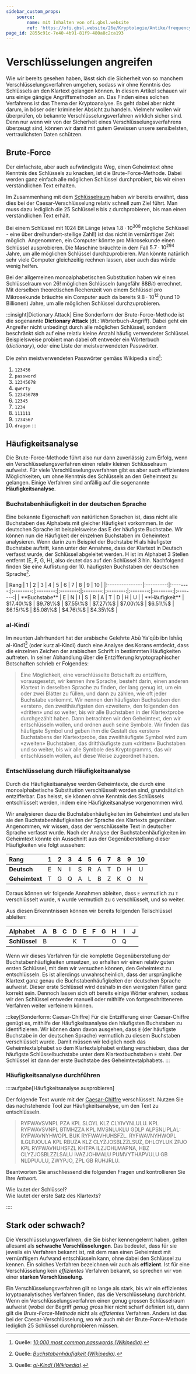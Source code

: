 ```yaml
---
sidebar_custom_props:
    source:
        name: mit Inhalten von ofi.gbsl.website
        ref: 'https://ofi.gbsl.website/26e/Kryptologie/Antike/frequency-analysis'
page_id: 2855c91c-7e40-4b91-81f9-480a8c2ca193
---
```



# Verschlüsselungen angreifen

Wie wir bereits gesehen haben, lässt sich die Sicherheit von so manchem Verschlüsselungsverfahren umgehen, sodass wir ohne Kenntnis des Schlüssels an den Klartext gelangen können. In diesem Artikel schauen wir uns einige gängige Angriffsmethoden an. Das Finden eines solchen Verfahrens ist das Thema der Kryptoanalyse. Es geht dabei aber nicht darum, in böser oder krimineller Absicht zu handeln. Vielmehr wollen wir überprüfen, ob bekannte Verschlüsselungsverfahren wirklich sicher sind. Denn nur wenn wir von der Sicherheit eines Verschlüsselungsverfahrens überzeugt sind, können wir damit mit gutem Gewissen unsere sensibelsten, vertraulichsten Daten schützen.

## Brute-Force

Der einfachste, aber auch aufwändigste Weg, einen Geheimtext ohne Kenntnis des Schlüssels zu knacken, ist die Brute-Force-Methode. Dabei werden ganz einfach alle möglichen Schlüssel durchprobiert, bis wir einen verständlichen Text erhalten.

Im Zusammenhang mit dem [Schlüsselraum](Schluesselraum) haben wir bereits erwähnt, dass dies bei der Caesar-Verschlüsselung relativ schnell zum Ziel führt. Man muss dazu lediglich die 25 Schlüssel `B` bis `Z` durchprobieren, bis man einen verständlichen Text erhält.

Bei einem Schlüssel mit $1024$ Bit Länge (etwa $1.8 \cdot 10^{308}$ mögliche Schlüssel - eine über dreihundert-stellige Zahl!) ist das nicht in vernünftiger Zeit möglich. Angenommen, ein Computer könnte pro Mikrosekunde einen Schlüssel ausprobieren. Die Maschine bräuchte in dem Fall $5.7 \cdot 10^{294}$ Jahre, um alle möglichen Schlüssel durchzuprobieren. Man könnte natürlich sehr viele Computer gleichzeitig rechnen lassen, aber auch das würde wenig helfen.

Bei der allgemeinen monoalphabetischen Substitution haben wir einen Schlüsselraum von $26!$ möglichen Schlüsseln (ungefähr $88 Bit$) errechnet. Mit derselben theoretischen Rechenzeit von einem Schlüssel pro Mikrosekunde bräuchte ein Computer auch da bereits $9.8 \cdot 10^{12}$ (rund 10 Billionen) Jahre, um alle möglichen Schlüssel durchzuprobieren.

:::insight[Dictionary Attack] Eine Sonderform der Brute-Force-Methode ist die sogenannte **Dictionary Attack** (dt.: Wörterbuch-Angriff). Dabei geht ein Angreifer nicht unbedingt durch alle möglichen Schlüssel, sondern beschränkt sich auf eine relativ kleine Anzahl häufig verwendeter Schlüssel. Beispielsweise probiert man dabei oft entweder ein Wörterbuch (_dictionary_), oder eine Liste der meistverwendeten Passwörter.

Die zehn meistverwendeten Passwörter gemäss Wikipedia sind[^3]:

1. `123456`
2. `password`
3. `12345678`
4. `qwerty`
5. `123456789`
6. `12345`
7. `1234`
8. `111111`
9. `1234567`
10. `dragon` :::

## Häufigkeitsanalyse

Die Brute-Force-Methode führt also nur dann zuverlässig zum Erfolg, wenn ein Verschlüsselungsverfahren einen relativ kleinen Schlüsselraum aufweist. Für viele Verschlüsselungsverfahren gibt es aber auch effizientere Möglichkeiten, um ohne Kenntnis des Schlüssels an den Geheimtext zu gelangen. Einige Verfahren sind anfällig auf die sogenannte **Häufigkeitsanalyse**.

### Buchstabenhäufigkeit in der deutschen Sprache

Eine bekannte Eigenschaft von natürlichen Sprachen ist, dass nicht alle Buchstaben des Alphabets mit gleicher Häufigkeit vorkommen. In der deutschen Sprache ist beispielsweise das E der häufigste Buchstabe. Wir können nun die Häufigkeit der einzelnen Buchstaben im Geheimtext analysieren. Wenn darin zum Beispiel der Buchstabe H als häufigster Buchstabe auftritt, kann unter der Annahme, dass der Klartext in Deutsch verfasst wurde, der Schlüssel abgeleitet werden. H ist im Alphabet 3 Stellen entfernt (E, F, G, H), also deutet das auf den Schlüssel 3 hin. Nachfolgend finden Sie eine Auflistung der 10. häufigsten Buchstaben der deutschen Sprache[^1].

<div className="slim-table">
    | Rang | 1 | 2 | 3 | 4 | 5 | 6 | 7 | 8 | 9 | 10 |
    |:---------------|:---------:|:--------:|:--------:|:--------:|:--------:|:--------:|:--------:|:--------:|:--------:|:--------:|
    | **Buchstabe** | E | N | I | S | R | A | T | D | H | U | | **Häufigkeit** | $17.40\%$ | $9.78\%$ |
    $7.55\%$ | $7.27\%$ | $7.00\%$ | $6.51\%$ | $6.15/%$ | $5.08\%$ | $4.76\%$ | $4.35\%$ |
</div>

### al-Kindī

Im neunten Jahrhundert hat der arabische Gelehrte Abū Ya'qūb ibn Ishāq al-Kindī[^2] (oder kurz al-Kindi) durch eine Analyse des Korans entdeckt, dass die einzelnen Zeichen der arabischen Schrift in bestimmten Häufigkeiten auftreten. In seiner Abhandlung über die Entzifferung kryptographischer Botschaften schrieb er Folgendes:

> Eine Möglichkeit, eine verschlüsselte Botschaft zu entziffern, vorausgesetzt, wir kennen ihre Sprache, besteht darin, einen anderen Klartext in derselben Sprache zu finden, der lang genug ist, um ein oder zwei Blätter zu füllen, und dann zu zählen, wie oft jeder Buchstabe vorkommt. Wir nennen den häufigsten Buchstaben den «ersten», den zweithäufigsten den «zweiten», den folgenden den «dritten» und so weiter, bis wir alle Buchstaben in der Klartextprobe durchgezählt haben. Dann betrachten wir den Geheimtext, den wir entschlüsseln wollen, und ordnen auch seine Symbole. Wir finden das häufigste Symbol und geben ihm die Gestalt des «ersten» Buchstabens der Klartextprobe, das zweithäufigste Symbol wird zum «zweiten» Buchstaben, das dritthäufigste zum «dritten» Buchstaben und so weiter, bis wir alle Symbole des Kryptogramms, das wir entschlüsseln wollen, auf diese Weise zugeordnet haben.

### Entschlüsselung durch Häufigkeitsanalyse

Durch die Häufigkeitsanalyse werden Geheimtexte, die durch eine monoalphabetische Substitution verschlüsselt worden sind, grundsätzlich entzifferbar. Das heisst, sie können ohne Kenntnis des Schlüssels entschlüsselt werden, indem eine Häufigkeitsanalyse vorgenommen wird.

Wir analysieren dazu die Buchstabenhäufigkeiten im Geheimtext und stellen sie den Buchstabenhäufigkeiten der Sprache des Klartexts gegenüber. Angenommen, wir wissen, dass der verschlüsselte Text in deutscher Sprache verfasst wurde. Nach der Analyse der Buchstabenhäufigkeiten im Geheimtext könnte ein Ausschnitt aus der Gegenüberstellung dieser Häufigkeiten wie folgt aussehen:

| Rang           |  1  |  2  |  3  |  4  |  5  |  6  |  7  |  8  |  9  | 10  |
| :------------- | :-: | :-: | :-: | :-: | :-: | :-: | :-: | :-: | :-: | :-: |
| **Deutsch**    |  E  |  N  |  I  |  S  |  R  |  A  |  T  |  D  |  H  |  U  |
| **Geheimtext** |  T  |  G  |  Q  |  A  |  L  |  B  |  Z  |  K  |  O  |  N  |

Daraus können wir folgende Annahmen ableiten, dass `E` vermutlich zu `T` verschlüsselt wurde, `N` wurde vermutlich zu `G` verschlüsselt, und so weiter.

Aus diesen Erkenntnissen können wir bereits folgenden Teilschlüssel ableiten:

| Alphabet      |  A  |  B  |  C  |  D  |  E  |  F  |  G  |  H  |  I  |  J  |
| :------------ | :-: | :-: | :-: | :-: | :-: | :-: | :-: | :-: | :-: | :-: |
| **Schlüssel** |  B  |     |     |  K  |  T  |     |     |  O  |  Q  |     |

Wenn wir dieses Verfahren für die komplette Gegenüberstellung der Buchstabenhäufigkeiten umsetzen, so erhalten wir einen relativ guten ersten Schlüssel, mit dem wir versuchen können, den Geheimtext zu entschlüsseln. Es ist allerdings unwahrscheinlich, dass der ursprüngliche Klartext ganz genau die Buchstabenhäufigkeiten der deutschen Sprache aufweist. Dieser erste Schlüssel wird deshalb in den wenigsten Fällen ganz korrekt sein. Dennoch lassen sich oft bereits einige Wörter erahnen, sodass wir den Schlüssel entweder manuell oder mithilfe von fortgeschritteneren Verfahren weiter verfeinern können.

:::key[Sonderform: Caesar-Chiffre] Für die Entzifferung einer Caesar-Chiffre genügt es, mithilfe der Häufigkeitsanalyse den häufigsten Buchstaben zu identifizieren. Wir können dann davon ausgehen, dass `E` (der häufigste Buchstabe in der deutschen Sprache) vermutlich zu diesem Buchstaben verschlüsselt wurde. Damit müssen wir lediglich noch das Geheimtextalphabet so dem Klartextalphabet entlang verschieben, dass der häufigste Schlüsselbuchstabe unter dem Klartextbuchstaben `E` steht. Der Schlüssel ist dann der erste Buchstabe des Geheimtextalphabets. :::

### Häufigkeitsanalyse durchführen

::::aufgabe[Häufigkeitsanalyse ausprobieren]

<TaskState id="8ba00da0-49be-4cf0-9876-36cdc06b7bee" />

Der folgende Text wurde mit der [Caesar-Chiffre](../Antike/Caesar#caesar-chiffre-ausprobieren) verschlüsselt. Nutzen Sie das nachstehende Tool zur Häufigkeitsanalyse, um den Text zu entschlüsseln.

> RYFWAVSVNPL PZA KPL SLOYL KLZ CLYIVYNLULU. KPL RYFWAVSVNPL BTMHZZA KPL MVSNLUKLU GDLP ALPSNLIPLAL: RYFWAVNYHWOPL BUK RYFWAVHUHSFZL. RYFWAVNYHWOPL ILGLPJOULA KPL RBUZA KLZ CLYZJOSBLZZLSUZ, DHLOYLUK ZPJO KPL RYFWAVHUHSFZL KHTPA ILZJOHLMAPNA, HBZ CLYZJOSBLZZLSALU IVAZJOHMALU PUMVYTHAPVULU GB NLDPUULU, ZWYPJO, ZPL GB RUHJRLU.

Beantworten Sie anschliessend die folgenden Fragen und kontrollieren Sie Ihre Antwort.

<Dl>
    <dt>Wie lautet der Schlüssel?</dt>
    <dd>
        <String
            placeholder="Schlüssel (ein Grossbuchstabe)"
            id="5d42e7e5-0c8b-476a-b0cd-c6db94f9a3c0"
            solution="H"
            inputWidth="20em"
        />
    </dd>
    <dt>Wie lautet der erste Satz des Klartexts?</dt>
    <dd>
        <String
            label=""
            placeholder="Erster Satz (alles Grossbuchstaben)"
            id="92333652-489f-46dd-aa04-22aef6253f57"
            solution="KRYPTOLOGIE IST DIE LEHRE DES VERBORGENEN."
            inputWidth="20em"
        />
    </dd>
</Dl>

::::

<FrequencyAnalysis />

## Stark oder schwach?

Die Verschlüsselungsverfahren, die Sie bisher kennengelernt haben, gelten allesamt als **schwache Verschlüsselungen**. Das bedeutet, dass für sie jeweils ein Verfahren bekannt ist, mit dem man einen Geheimtext mit vernünftigem Aufwand entschlüsseln kann, ohne dabei den Schlüssel zu kennen. Ein solches Verfahren bezeichnen wir auch als **effizient**. Ist für eine Verschlüsselung kein _effizientes_ Verfahren bekannt, so sprechen wir von einer **starken Verschlüsselung**.

Ein Verschlüsselungsverfahren gilt so lange als stark, bis wir ein effizientes kryptoanalytisches Verfahren finden, das die Verschlüsselung durchbricht. Wenn ein Verschlüsselungsverfahren einen genug grossen Schlüsselraum aufweist (wobei der Begriff _genug gross_ hier nicht scharf definiert ist), dann gilt die _Brute-Force-Methode_ nicht als _effizientes_ Verfahren. Anders ist das bei der Caesar-Verschlüsselung, wo wir auch mit der Brute-Force-Methode lediglich 25 Schlüssel durchprobieren müssen.

[^1]: Quelle: _[Buchstabenhäufigkeit (Wikipedia)](https://de.wikipedia.org/wiki/Buchstabenh%C3%A4ufigkeit)_.

[^2]: Quelle: _[al-Kindī (Wikipedia)](https://de.wikipedia.org/wiki/Al-Kind%C4%AB)_.

[^3]: Quelle: _[10,000 most common passwords (Wikipedia)](https://en.wikipedia.org/wiki/Wikipedia:10,000_most_common_passwords)_.
